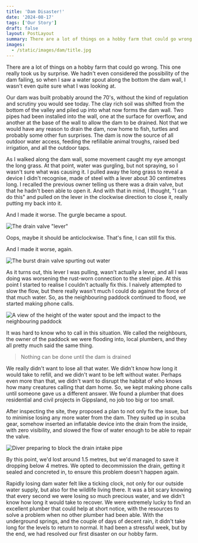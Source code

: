```yaml
---
title: 'Dam Disaster!'
date: '2024-08-17'
tags: ['Our Story']
draft: false
layout: PostLayout
summary: There are a lot of things on a hobby farm that could go wrong. This one really took us by surprise.
images:
  - /static/images/dam/title.jpg
---
```


There are a lot of things on a hobby farm that could go wrong. This one really took us by surprise. We hadn't even considered the possibility of the dam failing, so when I saw a water spout along the bottom the dam wall, I wasn't even quite sure what I was looking at.

Our dam was built probably around the 70's, without the kind of regulation and scrutiny you would see today. The clay rich soil was shifted from the bottom of the valley and piled up into what now forms the dam wall. Two pipes had been installed into the wall, one at the surface for overflow, and another at the base of the wall to allow the dam to be drained. Not that we would have any reason to drain the dam, now home to fish, turtles and probably some other fun surprises. The dam is now the source of all outdoor water access, feeding the refillable animal troughs, raised bed irrigation, and all the outdoor taps.

As I walked along the dam wall, some movement caught my eye amongst the long grass. At that point, water was gurgling, but not spraying, so I wasn't sure what was causing it. I pulled away the long grass to reveal a device I didn't recognise, made of steel with a lever about 30 centimetres long. I recalled the previous owner telling us there was a drain valve, but that he hadn't been able to open it. And with that in mind, I thought, "I can do this" and pulled on the lever in the clockwise direction to close it, really putting my back into it.

And I made it worse. The gurgle became a spout.

![The drain valve "lever"](/static/images/dam/lever.jpg)

Oops, maybe it should be anticlockwise. That's fine, I can still fix this. 

And I made it worse, again.

![The burst drain valve spurting out water](/static/images/dam/worse.jpg)

As it turns out, this lever I was pulling, wasn't actually a lever, and all I was doing was worsening the rust-worn connection to the steel pipe. At this point I started to realise I couldn't actually fix this. I naively attempted to slow the flow, but there really wasn't much I could do against the force of that much water. So, as the neighbouring paddock continued to flood, we started making phone calls.

![A view of the height of the water spout and the impact to the neighbouring paddock](/static/images/dam/from-height.jpg)

It was hard to know who to call in this situation. We called the neighbours, the owner of the paddock we were flooding into, local plumbers, and they all pretty much said the same thing.

> Nothing can be done until the dam is drained

We really didn't want to lose all that water. We didn't know how long it would take to refill, and we didn't want to be left without water. Perhaps even more than that, we didn't want to disrupt the habitat of who knows how many creatures calling that dam home. So, we kept making phone calls until someone gave us a different answer. We found a plumber that does residential and civil projects in Gippsland, no job too big or too small. 

After inspecting the site, they proposed a plan to not only fix the issue, but to minimise losing any more water from the dam. They suited up in scuba gear, somehow inserted an inflatable device into the drain from the inside, with zero visibility, and slowed the flow of water enough to be able to repair the valve. 

![Diver preparing to block the drain intake pipe](/static/images/dam/diver.jpg)

By this point, we'd lost around 1.5 metres, but we'd managed to save it dropping below 4 metres. We opted to decommission the drain, getting it sealed and concreted in, to ensure this problem doesn't happen again.

Rapidly losing dam water felt like a ticking clock, not only for our outside water supply, but also for the wildlife living there. It was a bit scary knowing that every second we were losing so much precious water, and we didn't know how long it would take to recover. We were extremely lucky to find an excellent plumber that could help at short notice, with the resources to solve a problem when no other plumber had been able. With the underground springs, and the couple of days of decent rain, it didn't take long for the levels to return to normal. It had been a stressful week, but by the end, we had resolved our first disaster on our hobby farm.